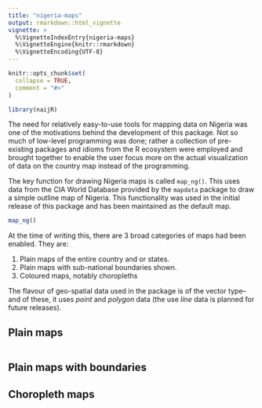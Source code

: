 ```yaml
---
title: "nigeria-maps"
output: rmarkdown::html_vignette
vignette: >
  %\VignetteIndexEntry{nigeria-maps}
  %\VignetteEngine{knitr::rmarkdown}
  %\VignetteEncoding{UTF-8}
---
```


```r
knitr::opts_chunk$set(
  collapse = TRUE,
  comment = "#>"
)
```

```r
library(naijR)
```
The need for relatively easy-to-use tools for mapping data on Nigeria was one of the motivations behind the development of this package. Not so much of low-level programming was done; rather a collection of pre-existing packages and idioms from the R ecosystem were employed and brought together to enable the user focus more on the actual visualization of data on the country map instead of the programming.

The key function for drawing Nigeria maps is called `map_ng()`. This uses data from the CIA World Database provided by the `mapdata` package to draw a simple outline map of Nigeria. This functionality was used in the initial release of this package and has been maintained as the default map.

```r
map_ng()
```


At the time of writing this, there are 3 broad categories of maps had been enabled. They are:

1. Plain maps of the entire country and or states.
2. Plain maps with sub-national boundaries shown.
3. Coloured maps, notably choropleths

The flavour of geo-spatial data used in the package is of the vector type--and of these, it uses *point* and *polygon* data (the use *line* data is planned for future releases).

## Plain maps
```r

```

## Plain maps with boundaries
## Choropleth maps